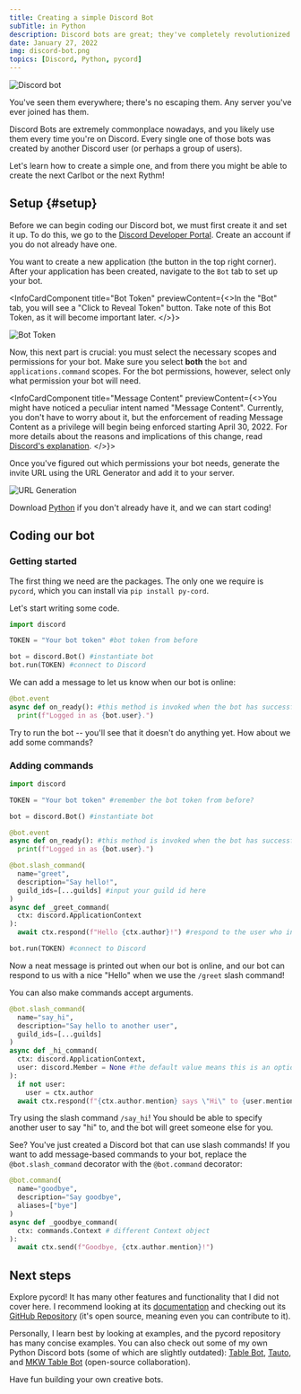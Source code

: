```yaml
---
title: Creating a simple Discord Bot
subTitle: in Python
description: Discord bots are great; they've completely revolutionized the way people use Discord. Although it can seem difficult to begin creating one, it's actually quite simple if you know what is necessary and important. 
date: January 27, 2022
img: discord-bot.png
topics: [Discord, Python, pycord]
---
```


![Discord bot](/assets/images/discord-bot.png "Discord bot")

You've seen them everywhere; there's no escaping them. Any server you've ever joined has them. 

Discord Bots are extremely commonplace nowadays, and you likely use them every time you're on Discord. Every single one of those bots was created by another Discord user (or perhaps a group of users). 

Let's learn how to create a simple one, and from there you might be able to create the next Carlbot or the next Rythm!

## Setup {#setup}

Before we can begin coding our Discord bot, we must first create it and set it up. To do this, we go to the <a href='https://discord.com/developers/applications' target='_blank'>Discord Developer Portal</a>. Create an account if you do 
not already have one. 

<!-- ![New application](/assets/images/discord-bot/create-new-app.png "Create new application") -->
You want to create a new application (the button in the top right corner). After your application has been created, navigate to the `Bot` tab to set up your bot.

<InfoCardComponent title="Bot Token" previewContent={<>In the "Bot" tab, you will see a "Click to Reveal Token" button. Take note of this Bot Token, as it will become important later.
</>}>

![Bot Token](/assets/images/discord-bot/bot-token.png "Bot Token")

</InfoCardComponent>


Now, this next part is crucial: you must select the necessary scopes and permissions for your bot. Make sure you select **both** 
the `bot` and `applications.command` scopes. For the bot permissions, however, select only what permission your bot will need. 

<InfoCardComponent title="Message Content" previewContent={<>You might have noticed a peculiar intent named "Message Content". Currently, you don't have to worry about it, but the enforcement of reading Message Content as a privilege will begin being enforced starting April 30, 2022. For more details about the reasons and implications of this change, read <a href='https://support.discord.com/hc/en-us/articles/360040720412' target='_blank'>Discord's explanation</a>.
</>}>
</InfoCardComponent>

Once you've figured out which permissions your bot needs, generate the invite URL using the URL Generator and add it to your server.

![URL Generation](/assets/images/discord-bot/url-generator.png "URL Generation")

Download <a href="https://www.python.org" target="_blank">Python</a> if you don't already have it, and we can start coding!

## Coding our bot

### Getting started

The first thing we need are the packages. The only one we require is `pycord`, which you can install via `pip install py-cord`.

Let's start writing some code.

```python
import discord

TOKEN = "Your bot token" #bot token from before

bot = discord.Bot() #instantiate bot
bot.run(TOKEN) #connect to Discord
```

We can add a message to let us know when our bot is online:

```python
@bot.event
async def on_ready(): #this method is invoked when the bot has successfully connected
  print(f"Logged in as {bot.user}.")
```

Try to run the bot -- you'll see that it doesn't do anything yet. How about we add some commands?

### Adding commands

```python
import discord

TOKEN = "Your bot token" #remember the bot token from before?

bot = discord.Bot() #instantiate bot

@bot.event
async def on_ready(): #this method is invoked when the bot has successfully connected
  print(f"Logged in as {bot.user}.")

@bot.slash_command(
  name="greet",
  description="Say hello!",
  guild_ids=[...guilds] #input your guild id here
)
async def _greet_command(
  ctx: discord.ApplicationContext
):
  await ctx.respond(f"Hello {ctx.author}!") #respond to the user who invoked the command

bot.run(TOKEN) #connect to Discord
```

Now a neat message is printed out when our bot is online, and our bot can respond to us with a nice "Hello" when we use the `/greet` slash command!

You can also make commands accept arguments.

```python
@bot.slash_command(
  name="say_hi",
  description="Say hello to another user",
  guild_ids=[...guilds]
)
async def _hi_command(
  ctx: discord.ApplicationContext,
  user: discord.Member = None #the default value means this is an optional argument
):
  if not user:
    user = ctx.author
  await ctx.respond(f"{ctx.author.mention} says \"Hi\" to {user.mention}")
```

Try using the slash command `/say_hi`! You should be able to specify another user to say "hi" to, and the bot will greet someone else for you. 

See? You've just created a Discord bot that can use slash commands! If you want to add message-based commands to your bot, replace the `@bot.slash_command` decorator with the `@bot.command` decorator:

```python
@bot.command(
  name="goodbye",
  description="Say goodbye",
  aliases=["bye"]
)
async def _goodbye_command(
  ctx: commands.Context # different Context object
):
  await ctx.send(f"Goodbye, {ctx.author.mention}!")
```

## Next steps

Explore pycord! It has many other features and functionality that I did not cover here. I recommend looking at its <a href='https://docs.pycord.dev/en/master/' target='_blank'>documentation</a> and checking out its <a href='https://github.com/Pycord-Development/pycord' target='_blank'>GitHub Repository</a> (it's open source, meaning even you can contribute to it).

Personally, I learn best by looking at examples, and the pycord repository has many concise examples. You can also check out some of my own Python Discord bots (some of which are slightly outdated): <a href='https://github.com/camelwater/Table-BOT' target='_blank'>Table Bot</a>, <a href='https://github.com/camelwater/Tauto' target='_blank'>Tauto</a>, and <a href='https://github.com/camelwater/MKW-Table-Bot/tree/discord-interactions' target='_blank'>MKW Table Bot</a> (open-source collaboration).

Have fun building your own creative bots.